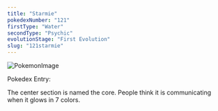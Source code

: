 ```yaml
---
title: "Starmie"
pokedexNumber: "121"
firstType: "Water"
secondType: "Psychic"
evolutionStage: "First Evolution"
slug: "121starmie"
---
```


![PokemonImage](https://archives.bulbagarden.net/media/upload/thumb/a/aa/0121Starmie.png/140px-0121Starmie.png)

Pokedex Entry:

The center section is named the core. People think it is communicating when it glows in 7 colors.
